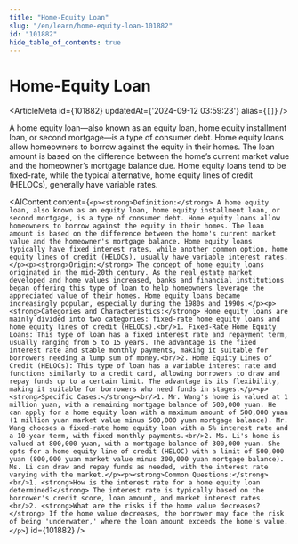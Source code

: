 ```yaml
---
title: "Home-Equity Loan"
slug: "/en/learn/home-equity-loan-101882"
id: "101882"
hide_table_of_contents: true
---
```



# Home-Equity Loan

<ArticleMeta id={101882} updatedAt={'2024-09-12 03:59:23'} alias={`[]`} />
<div className='border-solid border-b border-t-0 my-4 border-[var(--ifm-color-gray-300)]' />

A home equity loan—also known as an equity loan, home equity installment loan, or second mortgage—is a type of consumer debt. Home equity loans allow homeowners to borrow against the equity in their homes. The loan amount is based on the difference between the home’s current market value and the homeowner’s mortgage balance due. Home equity loans tend to be fixed-rate, while the typical alternative, home equity lines of credit (HELOCs), generally have variable rates.

<AIContent content={`<p><strong>Definition:</strong> A home equity loan, also known as an equity loan, home equity installment loan, or second mortgage, is a type of consumer debt. Home equity loans allow homeowners to borrow against the equity in their homes. The loan amount is based on the difference between the home's current market value and the homeowner's mortgage balance. Home equity loans typically have fixed interest rates, while another common option, home equity lines of credit (HELOCs), usually have variable interest rates.</p><p><strong>Origin:</strong> The concept of home equity loans originated in the mid-20th century. As the real estate market developed and home values increased, banks and financial institutions began offering this type of loan to help homeowners leverage the appreciated value of their homes. Home equity loans became increasingly popular, especially during the 1980s and 1990s.</p><p><strong>Categories and Characteristics:</strong> Home equity loans are mainly divided into two categories: fixed-rate home equity loans and home equity lines of credit (HELOCs).<br/>1. Fixed-Rate Home Equity Loans: This type of loan has a fixed interest rate and repayment term, usually ranging from 5 to 15 years. The advantage is the fixed interest rate and stable monthly payments, making it suitable for borrowers needing a lump sum of money.<br/>2. Home Equity Lines of Credit (HELOCs): This type of loan has a variable interest rate and functions similarly to a credit card, allowing borrowers to draw and repay funds up to a certain limit. The advantage is its flexibility, making it suitable for borrowers who need funds in stages.</p><p><strong>Specific Cases:</strong><br/>1. Mr. Wang's home is valued at 1 million yuan, with a remaining mortgage balance of 500,000 yuan. He can apply for a home equity loan with a maximum amount of 500,000 yuan (1 million yuan market value minus 500,000 yuan mortgage balance). Mr. Wang chooses a fixed-rate home equity loan with a 5% interest rate and a 10-year term, with fixed monthly payments.<br/>2. Ms. Li's home is valued at 800,000 yuan, with a mortgage balance of 300,000 yuan. She opts for a home equity line of credit (HELOC) with a limit of 500,000 yuan (800,000 yuan market value minus 300,000 yuan mortgage balance). Ms. Li can draw and repay funds as needed, with the interest rate varying with the market.</p><p><strong>Common Questions:</strong><br/>1. <strong>How is the interest rate for a home equity loan determined?</strong> The interest rate is typically based on the borrower's credit score, loan amount, and market interest rates.<br/>2. <strong>What are the risks if the home value decreases?</strong> If the home value decreases, the borrower may face the risk of being 'underwater,' where the loan amount exceeds the home's value.</p>`} id={101882} />
